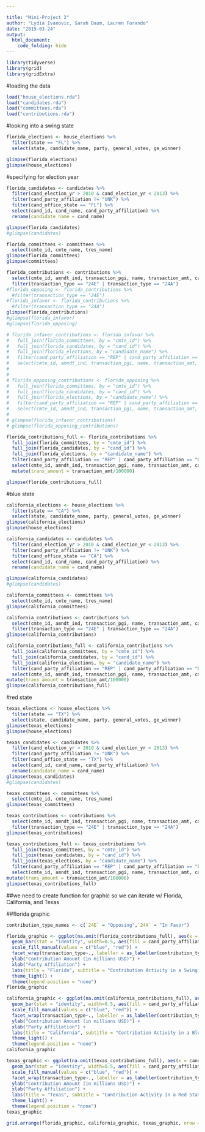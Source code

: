 ```yaml
---

title: "Mini-Project 2"
author: "Lydia Ivanovic, Sarah Daum, Lauren Forando"
date: "2019-03-24"
output: 
  html_document:
    code_folding: hide
---
```


```r
library(tidyverse)
library(grid)
library(gridExtra)
```

#loading the data
```r
load("house_elections.rda")
load("candidates.rda")
load("committees.rda")
load("contributions.rda")
```

#looking into a swing state
```r
florida_elections <- house_elections %>%
  filter(state == "FL") %>%
  select(state, candidate_name, party, general_votes, ge_winner)

glimpse(florida_elections)
glimpse(house_elections)
```

#specifying for election year
```r
florida_candidates <- candidates %>%
  filter(cand_election_yr > 2010 & cand_election_yr < 2013) %>%
  filter(cand_party_affiliation != "UNK") %>%
  filter(cand_office_state == "FL") %>%
  select(cand_id, cand_name, cand_party_affiliation) %>%
  rename(candidate_name = cand_name)

glimpse(florida_candidates)
#glimpse(candidates)
```

```r
florida_committees <- committees %>%
  select(cmte_id, cmte_name, tres_name)
glimpse(florida_committees)
glimpse(committees)
```

```r
florida_contributions <- contributions %>%
  select(cmte_id, amndt_ind, transaction_pgi, name, transaction_amt, cand_id, tran_id, transaction_type) %>%
  filter(transaction_type == "24E" | transaction_type == "24A")
#florida_opposing <- florida_contributions %>%
  #filter(transaction_type == "24E")
#florida_infavor <- florida_contributions %>%
  #filter(transaction_type == "24A")
glimpse(florida_contributions)
#glimpse(florida_infavor)
#glimpse(florida_opposing)
```

```r
# florida_infavor_contributions <- florida_infavor %>%
#   full_join(florida_committees, by = "cmte_id") %>%
#   full_join(florida_candidates, by = "cand_id") %>%
#   full_join(florida_elections, by = "candidate_name") %>%
#   filter(cand_party_affiliation == "REP" | cand_party_affiliation == "DEM") %>%
#   select(cmte_id, amndt_ind, transaction_pgi, name, transaction_amt, cand_id, tran_id, transaction_type, cmte_name, tres_name, candidate_name, cand_party_affiliation) 
#   
#   
# florida_opposing_contributions <- florida_opposing %>%
#   full_join(florida_committees, by = "cmte_id") %>%
#   full_join(florida_candidates, by = "cand_id") %>%
#   full_join(florida_elections, by = "candidate_name") %>%
#   filter(cand_party_affiliation == "REP" | cand_party_affiliation == "DEM") %>%
#   select(cmte_id, amndt_ind, transaction_pgi, name, transaction_amt, cand_id, tran_id, transaction_type, cmte_name, tres_name, candidate_name, cand_party_affiliation)
#   
# glimpse(florida_infavor_contributions)
# glimpse(florida_opposing_contributions)
```



```r
florida_contributions_full <- florida_contributions %>%
  full_join(florida_committees, by = "cmte_id") %>%
  full_join(florida_candidates, by = "cand_id") %>%
  full_join(florida_elections, by = "candidate_name") %>%
  filter(cand_party_affiliation == "REP" | cand_party_affiliation == "DEM") %>%
  select(cmte_id, amndt_ind, transaction_pgi, name, transaction_amt, cand_id, tran_id, transaction_type, cmte_name, tres_name, candidate_name, cand_party_affiliation) %>%
  mutate(trans_amount = transaction_amt/100000)

glimpse(florida_contributions_full)
```

#blue state
```r
california_elections <- house_elections %>%
  filter(state == "CA") %>%
  select(state, candidate_name, party, general_votes, ge_winner)
glimpse(california_elections)
glimpse(house_elections)
```

```r
california_candidates <- candidates %>%
  filter(cand_election_yr > 2010 & cand_election_yr < 2013) %>%
  filter(cand_party_affiliation != "UNK") %>%
  filter(cand_office_state == "CA") %>%
  select(cand_id, cand_name, cand_party_affiliation) %>%
  rename(candidate_name = cand_name)

glimpse(california_candidates)
#glimpse(candidates)
```

```r
california_committees <- committees %>%
  select(cmte_id, cmte_name, tres_name)
glimpse(california_committees)
```

```r
california_contributions <- contributions %>%
  select(cmte_id, amndt_ind, transaction_pgi, name, transaction_amt, cand_id, tran_id, transaction_type) %>%
  filter(transaction_type == "24E" | transaction_type == "24A")
glimpse(california_contributions)
```

```r
california_contributions_full <- california_contributions %>%
  full_join(california_committees, by = "cmte_id") %>%
  full_join(california_candidates, by = "cand_id") %>%
  full_join(california_elections, by = "candidate_name") %>%
  filter(cand_party_affiliation == "REP" | cand_party_affiliation == "DEM") %>%
  select(cmte_id, amndt_ind, transaction_pgi, name, transaction_amt, cand_id, tran_id, transaction_type, cmte_name, tres_name, candidate_name, cand_party_affiliation) %>%
mutate(trans_amount = transaction_amt/100000)
glimpse(california_contributions_full)
```


#red state
```r
texas_elections <- house_elections %>%
  filter(state == "TX") %>%
  select(state, candidate_name, party, general_votes, ge_winner)
glimpse(texas_elections)
glimpse(house_elections)
```


```r
texas_candidates <- candidates %>%
  filter(cand_election_yr > 2010 & cand_election_yr < 2013) %>%
  filter(cand_party_affiliation != "UNK") %>%
  filter(cand_office_state == "TX") %>%
  select(cand_id, cand_name, cand_party_affiliation) %>%
  rename(candidate_name = cand_name)
glimpse(texas_candidates)
#glimpse(candidates)
```


```r
texas_committees <- committees %>%
  select(cmte_id, cmte_name, tres_name)
glimpse(texas_committees)
```

```r
texas_contributions <- contributions %>%
  select(cmte_id, amndt_ind, transaction_pgi, name, transaction_amt, cand_id, tran_id, transaction_type) %>%
  filter(transaction_type == "24E" | transaction_type == "24A")
glimpse(texas_contributions)
```

```r
texas_contributions_full <- texas_contributions %>%
  full_join(texas_committees, by = "cmte_id") %>%
  full_join(texas_candidates, by = "cand_id") %>%
  full_join(texas_elections, by = "candidate_name") %>%
  filter(cand_party_affiliation == "REP" | cand_party_affiliation == "DEM") %>%
  select(cmte_id, amndt_ind, transaction_pgi, name, transaction_amt, cand_id, tran_id, transaction_type, cmte_name, tres_name, candidate_name, cand_party_affiliation) %>%
mutate(trans_amount = transaction_amt/100000)
glimpse(texas_contributions_full)
```

##we need to create function for graphic so we can iterate w/ Florida, California, and Texas

##florida graphic

```r
contribution_type_names <- c(`24E` = "Opposing",`24A` = "In Favor") 
```


```r
florida_graphic <- ggplot(na.omit(florida_contributions_full), aes(x = cand_party_affiliation, y = trans_amount)) +
  geom_bar(stat = "identity", width=0.5, aes(fill = cand_party_affiliation)) +
  scale_fill_manual(values = c("blue", "red")) +
  facet_wrap(transaction_type~., labeller = as_labeller(contribution_type_names)) +
  ylab("Contribution Amount (in millions USD)") +
  xlab("Party Affiliation") +
  labs(title = "Florida", subtitle = "Contribution Activity in a Swing State") +
  theme_light() +
  theme(legend.position = "none")
florida_graphic
```

```r
california_graphic <- ggplot(na.omit(california_contributions_full), aes(x = cand_party_affiliation, y = trans_amount)) +
  geom_bar(stat = "identity", width=0.5, aes(fill = cand_party_affiliation)) +
  scale_fill_manual(values = c("blue", "red")) +
  facet_wrap(transaction_type~., labeller = as_labeller(contribution_type_names)) +
  ylab("Contribution Amount (in millions USD)") +
  xlab("Party Affiliation") +
  labs(title = "California", subtitle = "Contribution Activity in a Blue State") +
  theme_light() +
  theme(legend.position = "none")
california_graphic
```

```r
texas_graphic <- ggplot(na.omit(texas_contributions_full), aes(x = cand_party_affiliation, y = trans_amount)) +
  geom_bar(stat = "identity", width=0.5, aes(fill = cand_party_affiliation)) +
  scale_fill_manual(values = c("blue", "red")) +
  facet_wrap(transaction_type~., labeller = as_labeller(contribution_type_names)) +
  ylab("Contribution Amount (in millions USD)") +
  xlab("Party Affiliation") +
  labs(title = "Texas", subtitle = "Contribution Activity in a Red State") +
  theme_light() +
  theme(legend.position = "none")
texas_graphic
```

```r
grid.arrange(florida_graphic, california_graphic, texas_graphic, nrow = 3)
```


